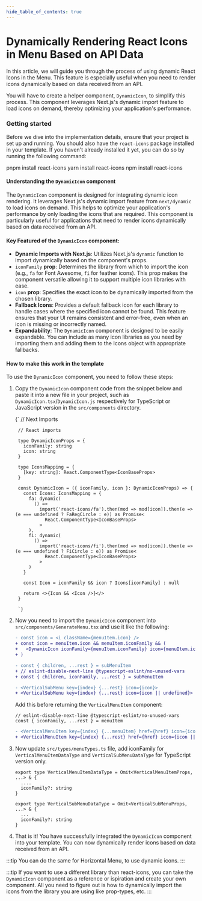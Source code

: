 ```yaml
---
hide_table_of_contents: true
---
```



# Dynamically Rendering React Icons in Menu Based on API Data

In this article, we will guide you through the process of using dynamic React Icons in the Menu. This feature is especially useful when you need to render icons dynamically based on data received from an API. 

You will have to create a helper component, `DynamicIcon`, to simplify this process. This component leverages Next.js's dynamic import feature to load icons on demand, thereby optimizing your application's performance.

### Getting started

Before we dive into the implementation details, ensure that your project is set up and running. You should also have the `react-icons` package installed in your template. If you haven't already installed it yet, you can do so by running the following command:

<Tabs>
  <TabItem value="pnpm">
    <CodeBlock language='bash'>pnpm install react-icons</CodeBlock>
  </TabItem>
  <TabItem value="yarn">
    <CodeBlock language='bash'>yarn install react-icons</CodeBlock>
  </TabItem>
  <TabItem value="npm">
    <CodeBlock language='bash'>npm install react-icons</CodeBlock>
  </TabItem>
</Tabs>

#### Understanding the `DynamicIcon` component

The `DynamicIcon` component is designed for integrating dynamic icon rendering. It leverages Next.js's dynamic import feature from `next/dynamic` to load icons on demand. This helps to optimize your application's performance by only loading the icons that are required. This component is particularly useful for applications that need to render icons dynamically based on data received from an API.

#### Key Featured of the `DynamicIcon` component:
- **Dynamic Imports with Next.js**: Utilizes Next.js's `dynamic` function to import dynamically based on the component's props.
- `iconFamily` **prop**: Determines the library  from which to import the icon (e.g., `fa` for Font Awesome, `fi` for feather icons). This prop makes the component versatile allowing it to support multiple icon libraries with ease.
- `icon` **prop**: Specifies the exact icon to be dynamically imported from the chosen library.
- **Fallback Icons**: Provides a default fallback icon for each library to handle cases where the specified icon cannot be found. This feature ensures that your UI remains consistent and error-free, even when an icon is missing or incorrectly named.
- **Expandability**: The `DynamicIcon` component is designed to be easily expandable. You can include as many icon libraries as you need by importing them and adding them to the Icons object with appropriate fallbacks.

#### How to make this work in the template

To use the `DynamicIcon` component, you need to follow these steps:

1. Copy the `DynamicIcon` component code from the snippet below and paste it into a new file in your project, such as `DynamicIcon.tsx`/`DynamicIcon.js` respectively for TypeScript or JavaScript version in the `src/components` directory.

    <TsToJsCodeSnippet>{`
        // Next Imports


        // React imports

        type DynamicIconProps = {
          iconFamily: string
          icon: string
        }

        type IconsMapping = {
          [key: string]: React.ComponentType<IconBaseProps>
        }

        const DynamicIcon = ({ iconFamily, icon }: DynamicIconProps) => {
          const Icons: IconsMapping = {
            fa: dynamic(
              () =>
                import('react-icons/fa').then(mod => mod[icon]).then(e => (e === undefined ? FaRegCircle : e)) as Promise<
                  React.ComponentType<IconBaseProps>
                >
            ),
            fi: dynamic(
              () =>
                import('react-icons/fi').then(mod => mod[icon]).then(e => (e === undefined ? FiCircle : e)) as Promise<
                  React.ComponentType<IconBaseProps>
                >
            )
          }

          const Icon = iconFamily && icon ? Icons[iconFamily] : null

          return <>{Icon && <Icon />}</>
        }

        `}
    </TsToJsCodeSnippet>

2. Now you need to import the `DynamicIcon` component into `src/components/GenerateMenu.tsx` and use it like the following:

    ```diff
    - const icon = <i className={menuItem.icon} />
    + const icon = menuItem.icon && menuItem.iconFamily && (
    +   <DynamicIcon iconFamily={menuItem.iconFamily} icon={menuItem.icon} />
    + )

    - const { children, ...rest } = subMenuItem
    + // eslint-disable-next-line @typescript-eslint/no-unused-vars
    + const { children, iconFamily, ...rest } = subMenuItem

    - <VerticalSubMenu key={index} {...rest} icon={icon}>
    + <VerticalSubMenu key={index} {...rest} icon={icon || undefined}>
    ```
    
    Add this before returning the `VerticalMenuItem` component:

    ```tsx
    // eslint-disable-next-line @typescript-eslint/no-unused-vars
    const { iconFamily, ...rest } = menuItem
    ```

    ```diff
    - <VerticalMenuItem key={index} {...menuItem} href={href} icon={icon}>
    + <VerticalMenuItem key={index} {...rest} href={href} icon={icon || undefined}>
    ```

  3. Now update `src/types/menuTypes.ts` file, add iconFamily for `VerticalMenuItemDataType` and `VerticalSubMenuDataType` for TypeScript version only.
      ```tsx
      export type VerticalMenuItemDataType = Omit<VerticalMenuItemProps, ...> & {
        ....
        iconFamily?: string
      }

      export type VerticalSubMenuDataType = Omit<VerticalSubMenuProps, ...> & {
        ...
        iconFamily?: string
      }
      ```

  4. That is it! You have successfully integrated the `DynamicIcon` component into your template. You can now dynamically render icons based on data received from an API.

  :::tip
  You can do the same for Horizontal Menu, to use dynamic icons.
  :::

  :::tip
  If you want to use a different library than react-icons, you can take the `DynamicIcon` component as a reference or ispiration and create your own component. All you need to figure out is how to dynamically import the icons from the library you are using like prop-types, etc.
  :::
